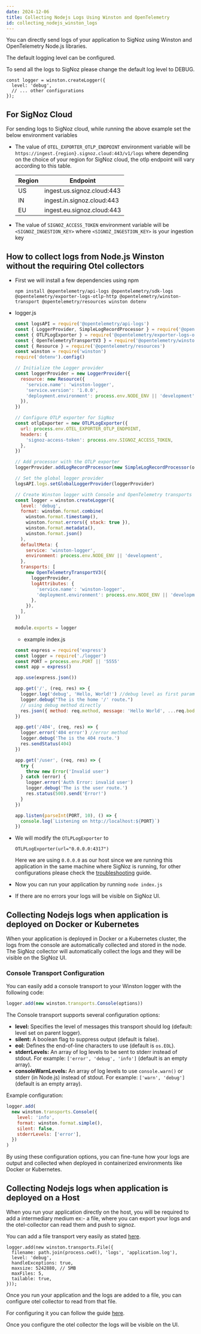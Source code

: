 ```yaml
---
date: 2024-12-06
title: Collecting Nodejs Logs Using Winston and OpenTelemetry
id: collecting_nodejs_winston_logs
---
```


You can directly send logs of your application to SigNoz using Winston and OpenTelemetry Node.js libraries.

<Admonition>
The default logging level can be configured.

To send all the logs to SigNoz please change the default log level to DEBUG.

```
const logger = winston.createLogger({
  level: 'debug',
  // ... other configurations
});
```

</Admonition>

## For SigNoz Cloud

For sending logs to SigNoz cloud, while running the above example set the below environment variables

- The value of `OTEL_EXPORTER_OTLP_ENDPOINT` environment variable will be `https://ingest.{region}.signoz.cloud:443/v1/logs` where depending on the choice of your region for SigNoz cloud, the otlp endpoint will vary according to this table.

  | Region | Endpoint                   |
  | ------ | -------------------------- |
  | US     | ingest.us.signoz.cloud:443 |
  | IN     | ingest.in.signoz.cloud:443 |
  | EU     | ingest.eu.signoz.cloud:443 |

- The value of `SIGNOZ_ACCESS_TOKEN` environment variable will be `<SIGNOZ_INGESTION_KEY>` where `<SIGNOZ_INGESTION_KEY>` is your ingestion key

## How to collect logs from Node.js Winston without the requiring Otel collectors

- First we will install a few dependencies using npm

  ```
  npm install @opentelemetry/api-logs @opentelemetry/sdk-logs @opentelemetry/exporter-logs-otlp-http @opentelemetry/winston-transport @opentelemetry/resources winston dotenv
  ```

- logger.js

  ```javascript
  const logsAPI = require('@opentelemetry/api-logs')
  const { LoggerProvider, SimpleLogRecordProcessor } = require('@opentelemetry/sdk-logs')
  const { OTLPLogExporter } = require('@opentelemetry/exporter-logs-otlp-http')
  const { OpenTelemetryTransportV3 } = require('@opentelemetry/winston-transport')
  const { Resource } = require('@opentelemetry/resources')
  const winston = require('winston')
  require('dotenv').config()

  // Initialize the Logger provider
  const loggerProvider = new LoggerProvider({
    resource: new Resource({
      'service.name': 'winston-logger',
      'service.version': '1.0.0',
      'deployment.environment': process.env.NODE_ENV || 'development',
    }),
  })

  // Configure OTLP exporter for SigNoz
  const otlpExporter = new OTLPLogExporter({
    url: process.env.OTEL_EXPORTER_OTLP_ENDPOINT,
    headers: {
      'signoz-access-token': process.env.SIGNOZ_ACCESS_TOKEN,
    },
  })

  // Add processor with the OTLP exporter
  loggerProvider.addLogRecordProcessor(new SimpleLogRecordProcessor(otlpExporter))

  // Set the global logger provider
  logsAPI.logs.setGlobalLoggerProvider(loggerProvider)

  // Create Winston logger with Console and OpenTelemetry transports
  const logger = winston.createLogger({
    level: 'debug',
    format: winston.format.combine(
      winston.format.timestamp(),
      winston.format.errors({ stack: true }),
      winston.format.metadata(),
      winston.format.json()
    ),
    defaultMeta: {
      service: 'winston-logger',
      environment: process.env.NODE_ENV || 'development',
    },
    transports: [
      new OpenTelemetryTransportV3({
        loggerProvider,
        logAttributes: {
          'service.name': 'winston-logger',
          'deployment.environment': process.env.NODE_ENV || 'development',
        },
      }),
    ],
  })

  module.exports = logger
  ```

  - example index.js

  ```javascript
  const express = require('express')
  const logger = require('./logger')
  const PORT = process.env.PORT || '5555'
  const app = express()

  app.use(express.json())

  app.get('/', (req, res) => {
    logger.log('debug', 'Hello, World!') //debug level as first param
    logger.debug("The is the home '/' route.")
    // using debug method directly
    res.json({ method: req.method, message: 'Hello World', ...req.body })
  })

  app.get('/404', (req, res) => {
    logger.error('404 error') //error method
    logger.debug('The is the 404 route.')
    res.sendStatus(404)
  })

  app.get('/user', (req, res) => {
    try {
      throw new Error('Invalid user')
    } catch (error) {
      logger.error('Auth Error: invalid user')
      logger.debug('The is the user route.')
      res.status(500).send('Error!')
    }
  })

  app.listen(parseInt(PORT, 10), () => {
    console.log(`Listening on http://localhost:${PORT}`)
  })
  ```

- We will modify the `OTLPLogExporter` to

  ```
  OTLPLogExporter(url="0.0.0.0:4317")
  ```

  Here we are using `0.0.0.0` as our host since we are running this application in the same machine where SigNoz is running, for other configurations please check the
  [troubleshooting](/docs/install/troubleshooting#signoz-otel-collector-address-grid) guide.

- Now you can run your application by running `node index.js`
- If there are no errors your logs will be visible on SigNoz UI.

## Collecting Nodejs logs when application is deployed on Docker or Kubernetes

When your application is deployed in Docker or a Kubernetes cluster, the logs from the console are automatically collected and stored in the node. The SigNoz collector will automatically collect the logs and they will be visible on the SigNoz UI.

### Console Transport Configuration

You can easily add a console transport to your Winston logger with the following code:

```javascript
logger.add(new winston.transports.Console(options))
```

The Console transport supports several configuration options:

- **level:** Specifies the level of messages this transport should log (default: level set on parent logger).
- **silent:** A boolean flag to suppress output (default is false).
- **eol:** Defines the end-of-line characters to use (default is `os.EOL`).
- **stderrLevels:** An array of log levels to be sent to stderr instead of stdout. For example: `['error', 'debug', 'info']` (default is an empty array).
- **consoleWarnLevels:** An array of log levels to use `console.warn()` or stderr (in Node.js) instead of stdout. For example: `['warn', 'debug']` (default is an empty array).

Example configuration:

```javascript
logger.add(
  new winston.transports.Console({
    level: 'info',
    format: winston.format.simple(),
    silent: false,
    stderrLevels: ['error'],
  })
)
```

By using these configuration options, you can fine-tune how your logs are output and collected when deployed in containerized environments like Docker or Kubernetes.

## Collecting Nodejs logs when application is deployed on a Host

When you run your application directly on the host, you will be required to add a intermediary medium ex:- a file, where you can export your logs and the otel-collector can read them and push to signoz.

You can add a file transport very easily as stated <a href="https://github.com/winstonjs/winston/blob/master/docs/transports.md#file-transport" rel="noopener noreferrer nofollow" target="_blank">here</a>.

```
logger.add(new winston.transports.File({
  filename: path.join(process.cwd(), 'logs', 'application.log'),
  level: 'debug',
  handleExceptions: true,
  maxsize: 5242880, // 5MB
  maxFiles: 5,
  tailable: true,
}));
```

Once you run your application and the logs are added to a file, you can configure otel collector to read from that file.

For configuring it you can follow the guide [here](/docs/userguide/collect_logs_from_file).

Once you configure the otel collector the logs will be visible on the UI.
